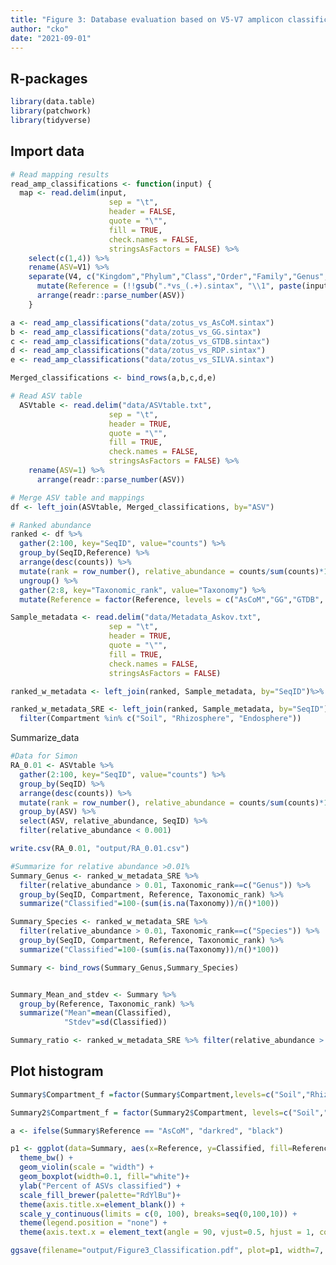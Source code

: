 ```yaml
---
title: "Figure 3: Database evaluation based on V5-V7 amplicon classification"
author: "cko"
date: "2021-09-01"
---
```


## R-packages
```r
library(data.table)
library(patchwork)
library(tidyverse)
```

## Import data
```r
# Read mapping results
read_amp_classifications <- function(input) {
  map <- read.delim(input,
                      sep = "\t",
                      header = FALSE,
                      quote = "\"",
                      fill = TRUE,
                      check.names = FALSE,
                      stringsAsFactors = FALSE) %>%
    select(c(1,4)) %>%
    rename(ASV=V1) %>%
    separate(V4, c("Kingdom","Phylum","Class","Order","Family","Genus","Species"),sep=",") %>%
      mutate(Reference = (!!gsub(".*vs_(.+).sintax", "\\1", paste(input)))) %>%
      arrange(readr::parse_number(ASV))
    }

a <- read_amp_classifications("data/zotus_vs_AsCoM.sintax")
b <- read_amp_classifications("data/zotus_vs_GG.sintax")
c <- read_amp_classifications("data/zotus_vs_GTDB.sintax")
d <- read_amp_classifications("data/zotus_vs_RDP.sintax")
e <- read_amp_classifications("data/zotus_vs_SILVA.sintax")

Merged_classifications <- bind_rows(a,b,c,d,e)

# Read ASV table
  ASVtable <- read.delim("data/ASVtable.txt",
                      sep = "\t",
                      header = TRUE,
                      quote = "\"",
                      fill = TRUE,
                      check.names = FALSE,
                      stringsAsFactors = FALSE) %>%
    rename(ASV=1) %>%
      arrange(readr::parse_number(ASV))

# Merge ASV table and mappings
df <- left_join(ASVtable, Merged_classifications, by="ASV")

# Ranked abundance
ranked <- df %>%
  gather(2:100, key="SeqID", value="counts") %>%
  group_by(SeqID,Reference) %>%
  arrange(desc(counts)) %>%
  mutate(rank = row_number(), relative_abundance = counts/sum(counts)*100) %>%
  ungroup() %>%
  gather(2:8, key="Taxonomic_rank", value="Taxonomy") %>%
  mutate(Reference = factor(Reference, levels = c("AsCoM","GG","GTDB", "RDP", "SILVA")))

Sample_metadata <- read.delim("data/Metadata_Askov.txt",
                      sep = "\t",
                      header = TRUE,
                      quote = "\"",
                      fill = TRUE,
                      check.names = FALSE,
                      stringsAsFactors = FALSE) 

ranked_w_metadata <- left_join(ranked, Sample_metadata, by="SeqID")%>% mutate(Environment = factor(Compartment, levels = c("Soil","Rhizosphere", "Endosphere", "Nodule"))) 

ranked_w_metadata_SRE <- left_join(ranked, Sample_metadata, by="SeqID") %>%
  filter(Compartment %in% c("Soil", "Rhizosphere", "Endosphere"))
```

Summarize_data
```r
#Data for Simon
RA_0.01 <- ASVtable %>%
  gather(2:100, key="SeqID", value="counts") %>%
  group_by(SeqID) %>%
  arrange(desc(counts)) %>%
  mutate(rank = row_number(), relative_abundance = counts/sum(counts)*100) %>%
  group_by(ASV) %>% 
  select(ASV, relative_abundance, SeqID) %>%
  filter(relative_abundance < 0.001)

write.csv(RA_0.01, "output/RA_0.01.csv")

#Summarize for relative abundance >0.01%
Summary_Genus <- ranked_w_metadata_SRE %>%
  filter(relative_abundance > 0.01, Taxonomic_rank==c("Genus")) %>%
  group_by(SeqID, Compartment, Reference, Taxonomic_rank) %>%
  summarize("Classified"=100-(sum(is.na(Taxonomy))/n()*100)) 

Summary_Species <- ranked_w_metadata_SRE %>%
  filter(relative_abundance > 0.01, Taxonomic_rank==c("Species")) %>%
  group_by(SeqID, Compartment, Reference, Taxonomic_rank) %>%
  summarize("Classified"=100-(sum(is.na(Taxonomy))/n()*100)) 

Summary <- bind_rows(Summary_Genus,Summary_Species)


Summary_Mean_and_stdev <- Summary %>%
  group_by(Reference, Taxonomic_rank) %>%
  summarize("Mean"=mean(Classified),
            "Stdev"=sd(Classified))

Summary_ratio <- ranked_w_metadata_SRE %>% filter(relative_abundance > 0.01, Taxonomic_rank==c("Family")) %>% group_by(SeqID, Compartment, Reference, Taxonomic_rank, Taxonomy) %>% summarize("Ratio"=((count(Taxonomy=="f:Mitochondia"))/n()*100)

```

## Plot histogram
```r
Summary$Compartment_f =factor(Summary$Compartment,levels=c("Soil","Rhizosphere","Endosphere"))

Summary2$Compartment_f = factor(Summary2$Compartment, levels=c("Soil","Rhizosphere"))

a <- ifelse(Summary$Reference == "AsCoM", "darkred", "black")

p1 <- ggplot(data=Summary, aes(x=Reference, y=Classified, fill=Reference)) +
  theme_bw() +
  geom_violin(scale = "width") +
  geom_boxplot(width=0.1, fill="white")+
  ylab("Percent of ASVs classified") +
  scale_fill_brewer(palette="RdYlBu")+
  theme(axis.title.x=element_blank()) +
  scale_y_continuous(limits = c(0, 100), breaks=seq(0,100,10)) +
  theme(legend.position = "none") +
  theme(axis.text.x = element_text(angle = 90, vjust=0.5, hjust = 1, colour = a)) + facet_grid(vars(Taxonomic_rank), vars(Compartment_f)) 

ggsave(filename="output/Figure3_Classification.pdf", plot=p1, width=7, height=4, useDingbats=FALSE, limitsize=FALSE)

```